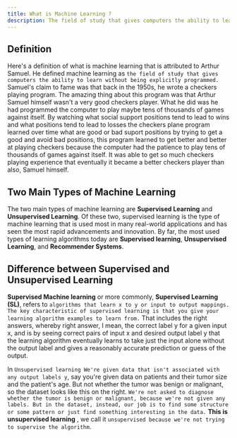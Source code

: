 ```yaml
---
title: What is Machine Learning ?
description: The field of study that gives computers the ability to learn without being explicitly programmed.
---
```



## Definition 

Here's a definition of what is machine learning that is attributed to Arthur Samuel. He defined machine learning as `the field of study that gives computers the ability to learn without being explicitly programmed.` Samuel's claim to fame was that back in the 1950s, he wrote a checkers playing program. The amazing thing about this program was that Arthur Samuel himself wasn't a very good checkers player. What he did was he had programmed the computer to play maybe tens of thousands of games against itself. By watching what social support positions tend to lead to wins and what positions tend to lead to losses the checkers plane program learned over time what are good or bad suport positions by trying to get a good and avoid bad positions, this program learned to get better and better at playing checkers because the computer had the patience to play tens of thousands of games against itself. It was able to get so much checkers playing experience that eventually it became a better checkers player than also, Samuel himself.

## Two Main Types of Machine Learning 

The two main types of machine learning are **Supervised Learning** and **Unsupervised Learning**.  Of these two, supervised learning is the type of machine learning that is used most in many real-world applications and has seen the most rapid advancements and innovation. By far, the most used types of learning algorithms today are **Supervised learning**, **Unsupervised Learning**, and **Recommender Systems**. 

## Difference between Supervised and Unsupervised Learning

 **Supervised Machine learning**  or more commonly, **Supervised Learning (SL)**, refers to `algorithms that learn x to y or input to output mappings. The key characteristic of supervised learning is that you give your learning algorithm examples to learn from.` That includes the right answers, whereby right answer, I mean, the correct label y for a given input x, and is by seeing correct pairs of input x and desired output label y that the learning algorithm eventually learns to take just the input alone without the output label and gives a reasonably accurate prediction or guess of the output.


 In `Unsupervised learning We're given data that isn't associated with any output labels y`, say you're given data on patients and their tumor size and the patient's age. But not whether the tumor was benign or malignant, so the dataset looks like this on the right. `We're not asked to diagnose whether the tumor is benign or malignant, because we're not given any labels. But in the dataset, instead, our job is to find some structure or some pattern or just find something interesting in the data.` **This is unsupervised learning** , we call it `unsupervised because we're not trying to supervise the algorithm`. 

<Cards>
  <Card title="Learn more about Supervised Learning" href="/docs/supervised-learning" />
  <Card title="Learn more about Unsupervised Learning" href="/docs/unsupervised-learning" />
</Cards>
